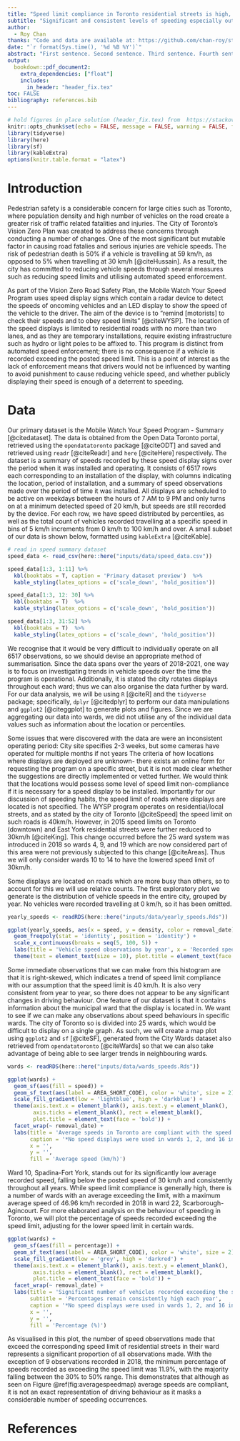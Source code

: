 ```yaml
---
title: "Speed limit compliance in Toronto residential streets is high, but speeding remains prevalent"
subtitle: "Significant and consistent levels of speeding especially outside of the downtown core"
author: 
  - Roy Chan
thanks: "Code and data are available at: https://github.com/chan-roy/sta304_paper1"
date: "`r format(Sys.time(), '%d %B %Y')`"
abstract: "First sentence. Second sentence. Third sentence. Fourth sentence."
output:
  bookdown::pdf_document2:
    extra_dependencies: ["float"]
    includes:
      in_header: "header_fix.tex"
toc: FALSE
bibliography: references.bib
---
```

```r
# hold figures in place solution (header_fix.tex) from  https://stackoverflow.com/a/33801326
knitr::opts_chunk$set(echo = FALSE, message = FALSE, warning = FALSE, fig.pos = "!H")
library(tidyverse)
library(here)
library(sf)
library(kableExtra)
options(knitr.table.format = "latex")
```

# Introduction
Pedestrian safety is a considerable concern for large cities such as Toronto, where population density and high number of vehicles on the road create a greater risk of traffic related fatalities and injuries. The City of Toronto's Vision Zero Plan was created to address these concerns through conducting a number of changes. One of the most significant but mutable factor in causing road fatalies and serious injuries are vehicle speeds. The risk of pedestrian death is 50% if a vehicle is travelling at 59 km/h, as opposed to 5% when travelling at 30 km/h [@citeHussain]. As a result, the city has committed to reducing vehicle speeds through several measures such as reducing speed limits and utilising automated speed enforcement.

As part of the Vision Zero Road Safety Plan, the Mobile Watch Your Speed Program uses speed display signs which contain a radar device to detect the speeds of oncoming vehicles and an LED display to show the speed of the vehicle to the driver. The aim of the device is to "remind [motorists] to check their speeds and to obey speed limits" [@citeWYSP]. The location of the speed displays is limited to residential roads with no more than two lanes, and as they are temporary installations, require existing infrastructure such as hydro or light poles to be affixed to. This program is distinct from automated speed enforcement; there is no consequence if a vehicle is recorded exceeding the posted speed limit. This is a point of interest as the lack of enforcement means that drivers would not be influenced by wanting to avoid punishment to cause reducing vehicle speed, and whether publicly displaying their speed is enough of a deterrent to speeding.

# Data
Our primary dataset is the Mobile Watch Your Speed Program - Summary [@citedataset]. The data is obtained from the Open Data Toronto portal, retrieved using the `opendatatoronto` package [@citeODT] and saved and retrieved using `readr` [@citeReadr] and `here` [@citeHere] respectively. The dataset is a summary of speeds recorded by these speed display signs over the period when it was installed and operating. It consists of 6517 rows each corresponding to an installation of the display, with columns indicating the location, period of installation, and a summary of speed observations made over the period of time it was installed. All displays are scheduled to be active on weekdays between the hours of 7 AM to 9 PM and only turns on at a minimum detected speed of 20 km/h, but speeds are still recorded by the device. For each row, we have speed distributed by percentiles, as well as the total count of vehicles recorded travelling at a specific speed in bins of 5 km/h increments from 0 km/h to 100 km/h and over. A small subset of our data is shown below, formatted using `kableExtra` [@citeKable].

```r
# read in speed summary dataset
speed_data <- read_csv(here::here("inputs/data/speed_data.csv"))

speed_data[1:3, 1:11] %>% 
  kbl(booktabs = T, caption = 'Primary dataset preview')  %>%
  kable_styling(latex_options = c('scale_down', 'hold_position'))

speed_data[1:3, 12: 30] %>% 
  kbl(booktabs = T)  %>%
  kable_styling(latex_options = c('scale_down', 'hold_position'))

speed_data[1:3, 31:52] %>% 
  kbl(booktabs = T)  %>%
  kable_styling(latex_options = c('scale_down', 'hold_position'))
```

We recognise that it would be very difficult to individually operate on all 6517 observations, so we should devise an appropriate method of summarisation. Since the data spans over the years of 2018-2021, one way is to focus on investigating trends in vehicle speeds over the time the program is operational. Additionally, it is stated the city rotates displays throughout each ward; thus we can also organise the data further by ward. For our data analysis, we will be using `R` [@citeR] and the `tidyverse` package; specifically, `dplyr` [@citedplyr] to perform our data manipulations and `ggplot2` [@citeggplot] to generate plots and figures. Since we are aggregating our data into wards, we did not utilise any of the individual data values such as information about the location or percentiles.

Some issues that were discovered with the data are were an inconsistent operating period: City site specifies 2-3 weeks, but some cameras have operated for multiple months if not years The criteria of how locations where displays are deployed are unknown- there exists an online form for requesting the program on a specific street, but it is not made clear whether the suggestions are directly implemented or vetted further. We would think that the locations would possess some level of speed limit non-compliance if it is necessary for a speed display to be installed. Importantly for our discussion of speeding habits, the speed limit of roads where displays are located is not specified. The WYSP program operates on residential/local streets, and as stated by the city of Toronto [@citeSpeed] the speed limit on such roads is 40km/h. However, in 2015 speed limits on Toronto (downtown) and East York residential streets were further reduced to 30km/h [@citeKing]. This change occurred before the 25 ward system was introduced in 2018 so wards 4, 9, and 19 which are now considered part of this area were not previously subjected to this change [@citeAreas]. Thus we will only consider wards 10 to 14 to have the lowered speed limit of 30km/h.

Some displays are located on roads which are more busy than others, so to account for this we will use relative counts. The first exploratory plot we generate is the distribution of vehicle speeds in the entire city, grouped by year. No vehicles were recorded travelling at 0 km/h, so it has been omitted.

```r
yearly_speeds <- readRDS(here::here("inputs/data/yearly_speeds.Rds"))

ggplot(yearly_speeds, aes(x = speed, y = density, color = removal_date)) + 
  geom_freqpoly(stat = 'identity', position = 'identity') +
  scale_x_continuous(breaks = seq(5, 100, 5)) +
  labs(title = 'Vehicle speed observations by year', x = 'Recorded speed (km/h)', y = 'Density', color = 'Year') +
  theme(text = element_text(size = 10), plot.title = element_text(face = 'bold'), legend.key.size = unit(0.25, 'cm'))
```

Some immediate observations that we can make from this histogram are that it is right-skewed, which indicates a trend of speed limit compliance with our assumption that the speed limit is 40 km/h. It is also very consistent from year to year, so there does not appear to be any significant changes in driving behaviour. One feature of our dataset is that it contains information about the municipal ward that the display is located in. We want to see if we can make any observations about speed behaviours in specific wards. The city of Toronto so is divided into 25 wards, which would be difficult to display on a single graph. As such, we will create a map plot using `ggplot2` and `sf` [@citeSF], generated from the City Wards dataset also retrieved from `opendatatoronto` [@citeWards] so that we can also take advantage of being able to see larger trends in neighbouring wards.

```r
wards <- readRDS(here::here("inputs/data/wards_speeds.Rds"))

ggplot(wards) + 
  geom_sf(aes(fill = speed)) + 
  geom_sf_text(aes(label = AREA_SHORT_CODE), color = 'white', size = 2) + 
  scale_fill_gradient(low = 'lightblue', high = 'darkblue') +
  theme(axis.text.x = element_blank(), axis.text.y = element_blank(),
        axis.ticks = element_blank(), rect = element_blank(), 
        plot.title = element_text(face = 'bold')) +
  facet_wrap(~ removal_date) +
  labs(title = 'Average speeds in Toronto are compliant with the speed limit*',
       caption = '*No speed displays were used in wards 1, 2, and 16 in 2018',
       x = '', 
       y = '', 
       fill = 'Average speed (km/h)')
```

Ward 10, Spadina-Fort York, stands out for its significantly low average recorded speed, falling below the posted speed of 30 km/h and consistently throughout all years. While speed limit compliance is generally high, there is a number of wards with an average exceeding the limit, with a maximum average speed of 46.96 km/h recorded in 2018 in ward 22, Scarborough-Agincourt. For more elaborated analysis on the behaviour of speeding in Toronto, we will plot the percentage of speeds recorded exceeding the speed limit, adjusting for the lower speed limit in certain wards.

```r
ggplot(wards) + 
  geom_sf(aes(fill = percentage)) + 
  geom_sf_text(aes(label = AREA_SHORT_CODE), color = 'white', size = 2) + 
  scale_fill_gradient(low = 'grey', high = 'darkred') +
  theme(axis.text.x = element_blank(), axis.text.y = element_blank(),
        axis.ticks = element_blank(), rect = element_blank(), 
        plot.title = element_text(face = 'bold')) +
  facet_wrap(~ removal_date) +
  labs(title = 'Significant number of vehicles recorded exceeding the speed limit*',
       subtitle = 'Percentages remain consistently high each year',
       caption = '*No speed displays were used in wards 1, 2, and 16 in 2018',
       x = '', 
       y = '', 
       fill = 'Percentage (%)')
```

As visualised in this plot, the number of speed observations made that exceed the corresponding speed limit of residential streets in their ward represents a significant proportion of all observations made. With the exception of 9 observations recorded in 2018, the minimum percentage of speeds recorded as exceeding the speed limit was 11.9%, with the majority falling between the 30% to 50% range. This demonstrates that although as seen on Figure \@ref(fig:averagespeedmap) average speeds are compliant, it is not an exact representation of driving behaviour as it masks a considerable number of speeding occurrences.

\newpage

# References


